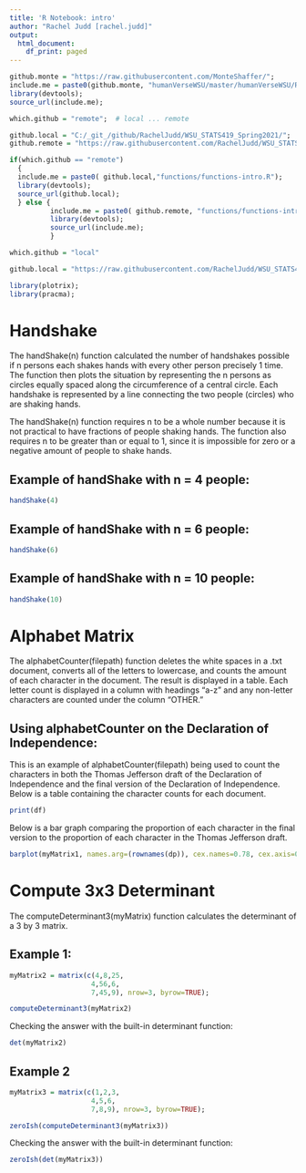 ```yaml
---
title: 'R Notebook: intro'
author: "Rachel Judd [rachel.judd]"
output:
  html_document:
    df_print: paged
---
```



```r
github.monte = "https://raw.githubusercontent.com/MonteShaffer/";
include.me = paste0(github.monte, "humanVerseWSU/master/humanVerseWSU/R/functions-maths.R");
library(devtools);  
source_url(include.me);
```
```r
which.github = "remote";  # local ... remote 

github.local = "C:/_git_/github/RachelJudd/WSU_STATS419_Spring2021/";
github.remote = "https://raw.githubusercontent.com/RachelJudd/WSU_STATS419_Spring2021/main/";

if(which.github == "remote")
  {
  include.me = paste0( github.local,"functions/functions-intro.R");
  library(devtools);
  source_url(github.local);
  } else {
          include.me = paste0( github.remote, "functions/functions-intro.R");
          library(devtools);
          source_url(include.me);
          }
```


```r
which.github = "local"

github.local = "https://raw.githubusercontent.com/RachelJudd/WSU_STATS419_Spring2021/";

library(plotrix);
library(pracma);
```

# Handshake
The handShake(n) function calculated the number of handshakes possible if n persons each shakes hands with every other person precisely 1 time. The function then plots the situation by representing the n persons as circles equally spaced along the circumference of a central circle. Each handshake is represented by a line connecting the two people (circles) who are shaking hands. 

The handShake(n) function requires n to be a whole number because it is not practical to have fractions of people shaking hands. The function also requires n to be greater than or equal to 1, since it is impossible for zero or a negative amount of people to shake hands. 

## Example of handShake with n = 4 people:
```r

handShake(4)
```
## Example of handShake with n = 6 people:
```r
handShake(6)
```
## Example of handShake with n = 10 people:
```r
handShake(10)

```

# Alphabet Matrix
The alphabetCounter(filepath) function deletes the white spaces in a .txt document, converts all of the letters to lowercase, and counts the amount of each character in the document. The result is displayed in a table. Each letter count is displayed in a column with headings “a-z” and any non-letter characters are counted under the column “OTHER.”

## Using alphabetCounter on the Declaration of Independence:
This is an example of alphabetCounter(filepath) being used to count the characters in both the Thomas Jefferson draft of the Declaration of Independence and the final version of the Declaration of Independence. 
Below is a table containing the character counts for each document. 

```r
print(df)
```
Below is a bar graph comparing the proportion of each character in the final version to the proportion of each character in the Thomas Jefferson draft. 
```r
barplot(myMatrix1, names.arg=(rownames(dp)), cex.names=0.78, cex.axis=0.9, beside = TRUE, ylim = c(0,0.14),axisnames=TRUE, axis.lty=1, las=2, legend.text = colnames(dp), xlab="Alphabet Count", ylab="Proportion")
```

# Compute 3x3 Determinant
The computeDeterminant3(myMatrix) function calculates the determinant of a 3 by 3 matrix. 

## Example 1:

```r
myMatrix2 = matrix(c(4,8,25,
                    4,56,6,
                    7,45,9), nrow=3, byrow=TRUE);

computeDeterminant3(myMatrix2)
```
Checking the answer with the built-in determinant function:
```r
det(myMatrix2)
```
## Example 2
```r
myMatrix3 = matrix(c(1,2,3,
                    4,5,6,
                    7,8,9), nrow=3, byrow=TRUE);

zeroIsh(computeDeterminant3(myMatrix3))
```
Checking the answer with the built-in determinant function:
```r

zeroIsh(det(myMatrix3))
```
